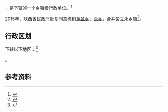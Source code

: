 {{中国乡级行政区|61/06/29/202/000}}

'''{{PAGENAMEBASE}}'''，是{{PRC admin/fullname|61/06/29/202/000|3}}下辖的一个[[乡镇|乡镇]]级行政单位。<ref>{{PRC admin/ref sgc|{{PRC admin/parent|61/06/29/202/000}}}}</ref>

2015年，陕西省民政厅批复同意撤销[[黄章乡|黄章乡]]、[[永乡|永乡]]，合并设立永乡镇<ref>{{Cite web |url=http://news.xinhuanet.com/local/2015-06/28/c_127959075.htm |title=陕西省民政厅关于陕西省乡镇行政区划调整的公告 |accessdate=2017-09-14 |archive-date=2017-09-13 |archive-url=https://web.archive.org/web/20170913183916/http://news.xinhuanet.com/local/2015-06/28/c_127959075.htm |dead-url=no }}</ref>。

== 行政区划 ==

{{PAGENAMEBASE}}下辖以下地区：<ref>{{PRC admin/ref sgc|61/06/29/202/000}}</ref>

{{PRC admin/children|61/06/29/202/000}}。

== 参考资料 ==

{{reflist}}

{{行政区划小作品}}
{{PRC admin/navcat|61/06/29/202/000}}